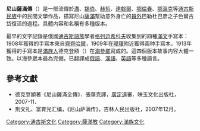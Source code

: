 '''尼山薩滿傳'''（{{lang-mnc|ᠨᡳᡧᠠᠨ<br />ᠰᠠᠮᠠᠨ ᡳ<br />ᠪᡳᡨ᠌ᡥᡝ|a=nixan saman-i bithe|v=nišan saman i bithe}}）是一部流傳於[[滿族|滿]]、[[錫伯族|錫伯]]、[[赫哲族|赫哲]]、[[達斡爾族|達斡爾]]、[[鄂倫春族|鄂倫春]]、[[鄂溫克族|鄂溫克]]等[[通古斯民族|通古斯民族]]中的民間文學作品，描寫尼山[[薩滿|薩滿]]幫助意外身亡的[[員外|員外]]巴勒杜巴彦之子色爾古岱復活的過程。具體内容和名稱有多種版本。

最早的文字記錄是俄國[[通古斯語族|通古斯語族]]學者[[格列边希科夫|格列边希科夫]]收集到的四種[[滿文|滿文]]手寫本：1908年獲得的手寫本來自[[齊齊哈爾|齊齊哈爾]]，1909年在[[璦琿|璦琿]]附近獲得兩种手寫本，1913年獲得的手寫本是[[滿族人|滿族人]]德克登額（{{lang-mnc|ᡩᡝᡴᡩᡝᠩᡤᡝ|z=dekdengge}}）在[[海參崴|海參崴]]寫成的。這四個版本故事内容大體一致。以海參崴本最為完備，已翻譯成[[俄語|俄語]]、[[漢語|漢語]]、[[英語|英語]]等多種語言。

==參考文獻==
*德克登額著《尼山薩滿全傳》．張華克譯，[[廣定遠|廣定遠]]審．映玉文化出版社，2007-11．{{mnc icon}}{{zh icon}}
*荆文礼、富育光汇编，《尼山萨满传》，吉林人民出版社，2007年12月。

[[Category:通古斯文化|Category:通古斯文化]]
[[Category:薩滿教|Category:薩滿教]]
[[Category:滿族文化|Category:滿族文化]]
